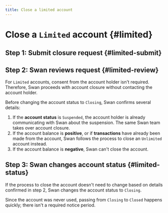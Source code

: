 ```yaml
---
title: Close a limited account
---
```


# Close a `Limited` account {#limited}

## Step 1: Submit closure request {#limited-submit}


<SubmitClosureRequestLimited />

## Step 2: Swan reviews request {#limited-review}

For `Limited` accounts, consent from the account holder isn't required.
Therefore, Swan proceeds with account closure without contacting the account holder.

Before changing the account status to `Closing`, Swan confirms several details:

1. If the **account status** is `Suspended`, the account holder is already communicating with Swan about the suspension. The same Swan team takes over account closure.
1. If the account balance is **positive**, or if **transactions** have already been made from the account, Swan follows the process to close an `Unlimited` account instead.
1. If the account balance is **negative**, Swan can't close the account.

## Step 3: Swan changes account status {#limited-status}

If the process to close the account doesn't need to change based on details confirmed in step 2, Swan changes the account status to `Closing`.

Since the account was never used, passing from `Closing` to `Closed` happens quickly; there isn't a required notice period.